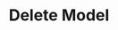 ---
openapi: delete /model/{id}
title: 'Delete Model'
description: 'Delete an existing model'
icon: "trash"
iconType: "solid"
---